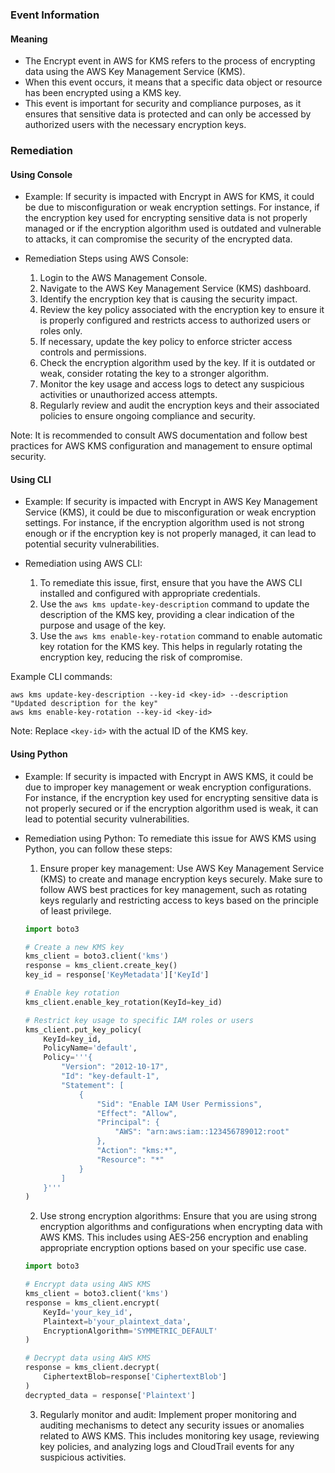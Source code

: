 
### Event Information

#### Meaning

- The Encrypt event in AWS for KMS refers to the process of encrypting data using the AWS Key Management Service (KMS).
- When this event occurs, it means that a specific data object or resource has been encrypted using a KMS key.
- This event is important for security and compliance purposes, as it ensures that sensitive data is protected and can only be accessed by authorized users with the necessary encryption keys.

### Remediation

#### Using Console

- Example: If security is impacted with Encrypt in AWS for KMS, it could be due to misconfiguration or weak encryption settings. For instance, if the encryption key used for encrypting sensitive data is not properly managed or if the encryption algorithm used is outdated and vulnerable to attacks, it can compromise the security of the encrypted data.

- Remediation Steps using AWS Console:
  1. Login to the AWS Management Console.
  2. Navigate to the AWS Key Management Service (KMS) dashboard.
  3. Identify the encryption key that is causing the security impact.
  4. Review the key policy associated with the encryption key to ensure it is properly configured and restricts access to authorized users or roles only.
  5. If necessary, update the key policy to enforce stricter access controls and permissions.
  6. Check the encryption algorithm used by the key. If it is outdated or weak, consider rotating the key to a stronger algorithm.
  7. Monitor the key usage and access logs to detect any suspicious activities or unauthorized access attempts.
  8. Regularly review and audit the encryption keys and their associated policies to ensure ongoing compliance and security.

Note: It is recommended to consult AWS documentation and follow best practices for AWS KMS configuration and management to ensure optimal security.

#### Using CLI

- Example: If security is impacted with Encrypt in AWS Key Management Service (KMS), it could be due to misconfiguration or weak encryption settings. For instance, if the encryption algorithm used is not strong enough or if the encryption key is not properly managed, it can lead to potential security vulnerabilities.

- Remediation using AWS CLI:
  1. To remediate this issue, first, ensure that you have the AWS CLI installed and configured with appropriate credentials.
  2. Use the `aws kms update-key-description` command to update the description of the KMS key, providing a clear indication of the purpose and usage of the key.
  3. Use the `aws kms enable-key-rotation` command to enable automatic key rotation for the KMS key. This helps in regularly rotating the encryption key, reducing the risk of compromise.

Example CLI commands:
```
aws kms update-key-description --key-id <key-id> --description "Updated description for the key"
aws kms enable-key-rotation --key-id <key-id>
```
Note: Replace `<key-id>` with the actual ID of the KMS key.

#### Using Python

- Example: If security is impacted with Encrypt in AWS KMS, it could be due to improper key management or weak encryption configurations. For instance, if the encryption key used for encrypting sensitive data is not properly secured or if the encryption algorithm used is weak, it can lead to potential security vulnerabilities.

- Remediation using Python: To remediate this issue for AWS KMS using Python, you can follow these steps:
  1. Ensure proper key management: Use AWS Key Management Service (KMS) to create and manage encryption keys securely. Make sure to follow AWS best practices for key management, such as rotating keys regularly and restricting access to keys based on the principle of least privilege.
  
  ```python
  import boto3
  
  # Create a new KMS key
  kms_client = boto3.client('kms')
  response = kms_client.create_key()
  key_id = response['KeyMetadata']['KeyId']
  
  # Enable key rotation
  kms_client.enable_key_rotation(KeyId=key_id)
  
  # Restrict key usage to specific IAM roles or users
  kms_client.put_key_policy(
      KeyId=key_id,
      PolicyName='default',
      Policy='''{
          "Version": "2012-10-17",
          "Id": "key-default-1",
          "Statement": [
              {
                  "Sid": "Enable IAM User Permissions",
                  "Effect": "Allow",
                  "Principal": {
                      "AWS": "arn:aws:iam::123456789012:root"
                  },
                  "Action": "kms:*",
                  "Resource": "*"
              }
          ]
      }'''
  )
  ```
  
  2. Use strong encryption algorithms: Ensure that you are using strong encryption algorithms and configurations when encrypting data with AWS KMS. This includes using AES-256 encryption and enabling appropriate encryption options based on your specific use case.
  
  ```python
  import boto3
  
  # Encrypt data using AWS KMS
  kms_client = boto3.client('kms')
  response = kms_client.encrypt(
      KeyId='your_key_id',
      Plaintext=b'your_plaintext_data',
      EncryptionAlgorithm='SYMMETRIC_DEFAULT'
  )
  
  # Decrypt data using AWS KMS
  response = kms_client.decrypt(
      CiphertextBlob=response['CiphertextBlob']
  )
  decrypted_data = response['Plaintext']
  ```
  
  3. Regularly monitor and audit: Implement proper monitoring and auditing mechanisms to detect any security issues or anomalies related to AWS KMS. This includes monitoring key usage, reviewing key policies, and analyzing logs and CloudTrail events for any suspicious activities.

